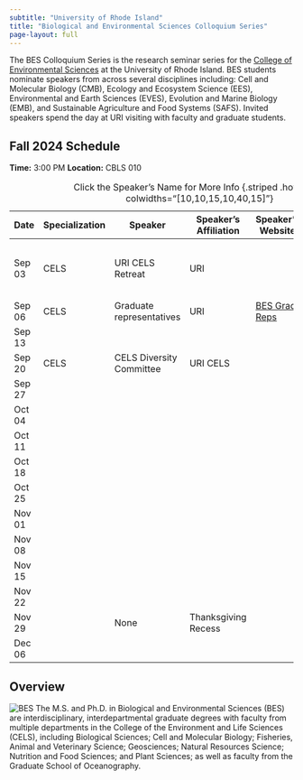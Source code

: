 ```yaml
---
subtitle: "University of Rhode Island"
title: "Biological and Environmental Sciences Colloquium Series"
page-layout: full
---
```


The BES Colloquium Series is the research seminar series for the [College of Environmental Sciences](https://web.uri.edu/cels/) at the University of Rhode Island.  BES students nominate speakers from across several disciplines including: Cell and Molecular Biology (CMB), Ecology and Ecosystem Science (EES), Environmental and Earth Sciences (EVES), Evolution and Marine Biology (EMB), and Sustainable Agriculture and Food Systems (SAFS).  Invited speakers spend the day at URI visiting with faculty and graduate students.

## Fall 2024 Schedule

**Time:** 3:00 PM
**Location:** CBLS 010

| Date  | Specialization | Speaker                  | Speaker's Affiliation      | Speaker's Website                        | Talk Title                   | Host |
|-------|----------------|--------------------------|----------------------------|------------------------------------------|------------------------------|------|
| Sep 03| CELS           | URI CELS Retreat         | URI                        |                                          | URI CELS Annual Grad Program Retreat |     |
| Sep 06| CELS           | Graduate representatives | URI                        | [BES Grad Reps](https://web.uri.edu/cels/academics/bes/) | Orientation  |      |
| Sep 13|                |                          |                            |                                          |                              |      |
| Sep 20| CELS           | CELS Diversity Committee | URI CELS                   |                                          |                              |      |
| Sep 27|                |                          |                            |                                          |                              |      |
| Oct 04|                |                          |                            |                                          |                              |      |
| Oct 11|                |                          |                            |                                          |                              |      |
| Oct 18|                |                          |                            |                                          |                              |      |
| Oct 25|                |                          |                            |                                          |                              |      |
| Nov 01|                |                          |                            |                                          |                              |      |
| Nov 08|                |                          |                            |                                          |                              |      |
| Nov 15|                |                          |                            |                                          |                              |      |
| Nov 22|                |                          |                            |                                          |                              |      |
| Nov 29|                |      None                |     Thanksgiving Recess    |                                          |        Classes do not meet   |      |
| Dec 06|                |                          |                            |                                          |                              |      |


: Click the Speaker's Name for More Info {.striped .hover tbl-colwidths="[10,10,15,10,40,15]"}


## Overview
![BES](https://raw.githubusercontent.com/MarineEvoEcoLab/BES-Colloquium/main/content/IMG/BES_Logo.png)
The M.S. and Ph.D. in Biological and Environmental Sciences (BES) are interdisciplinary, interdepartmental graduate degrees with faculty from multiple departments in the College of the Environment and Life Sciences (CELS), including Biological Sciences; Cell and Molecular Biology; Fisheries, Animal and Veterinary Science; Geosciences; Natural Resources Science; Nutrition and Food Sciences; and Plant Sciences; as well as faculty from the Graduate School of Oceanography.

